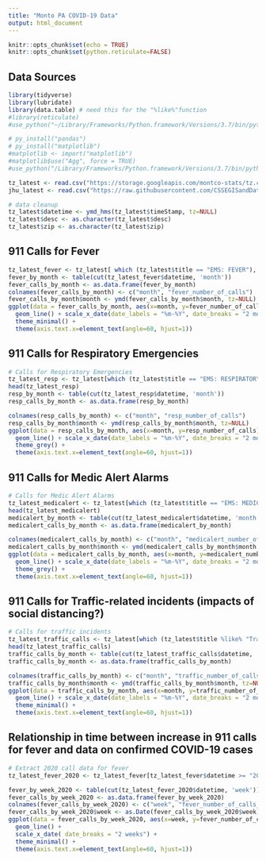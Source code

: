 ```yaml
---
title: "Monto PA COVID-19 Data"
output: html_document
---
```


```r
knitr::opts_chunk$set(echo = TRUE)
knitr::opts_chunk$set(python.reticulate=FALSE)
```

## Data Sources


```r
library(tidyverse)
library(lubridate)
library(data.table) # need this for the "%like%"function
#library(reticulate)
#use_python("~/Library/Frameworks/Python.framework/Versions/3.7/bin/python3")

# py_install("pandas")
# py_install("matplotlib")
#matplotlib <- import("matplotlib")
#matplotlib$use("Agg", force = TRUE)
#use_python("/Library/Frameworks/Python.framework/Versions/3.7/bin/python3")
```

```r
tz_latest <- read.csv("https://storage.googleapis.com/montco-stats/tz.csv")
jhu_latest <- read.csv("https://raw.githubusercontent.com/CSSEGISandData/COVID-19/master/csse_covid_19_data/csse_covid_19_time_series/time_series_covid19_confirmed_US.csv")
```

```r
# data cleanup
tz_latest$datetime <- ymd_hms(tz_latest$timeStamp, tz=NULL)
tz_latest$desc <- as.character(tz_latest$desc)
tz_latest$zip <- as.character(tz_latest$zip)

```

## 911 Calls for Fever

```r
tz_latest_fever <- tz_latest[ which (tz_latest$title == "EMS: FEVER"), ]
fever_by_month <- table(cut(tz_latest_fever$datetime, 'month'))
fever_calls_by_month <- as.data.frame(fever_by_month)
colnames(fever_calls_by_month) <- c("month", "fever_number_of_calls")
fever_calls_by_month$month <- ymd(fever_calls_by_month$month, tz=NULL)
ggplot(data = fever_calls_by_month, aes(x=month, y=fever_number_of_calls)) +
  geom_line() + scale_x_date(date_labels = "%m-%Y", date_breaks = "2 months") +
  theme_minimal() +
  theme(axis.text.x=element_text(angle=60, hjust=1))
```

## 911 Calls for Respiratory Emergencies

```r
# Calls for Respiratory Emergencies
tz_latest_resp <- tz_latest[which (tz_latest$title == "EMS: RESPIRATORY EMERGENCY"),]
head(tz_latest_resp)
resp_by_month <- table(cut(tz_latest_resp$datetime, 'month'))
resp_calls_by_month <- as.data.frame(resp_by_month)

colnames(resp_calls_by_month) <- c("month", "resp_number_of_calls")
resp_calls_by_month$month <- ymd(resp_calls_by_month$month, tz=NULL)
ggplot(data = resp_calls_by_month, aes(x=month, y=resp_number_of_calls)) +
  geom_line() + scale_x_date(date_labels = "%m-%Y", date_breaks = "2 months") +
  theme_grey() +
  theme(axis.text.x=element_text(angle=60, hjust=1))
```

## 911 Calls for Medic Alert Alarms

```r
# Calls for Medic Alert Alarms
tz_latest_medicalert <- tz_latest[which (tz_latest$title == "EMS: MEDICAL ALERT ALARM"),]
head(tz_latest_medicalert)
medicalert_by_month <- table(cut(tz_latest_medicalert$datetime, 'month'))
medicalert_calls_by_month <- as.data.frame(medicalert_by_month)

colnames(medicalert_calls_by_month) <- c("month", "medicalert_number_of_calls")
medicalert_calls_by_month$month <- ymd(medicalert_calls_by_month$month, tz=NULL)
ggplot(data = medicalert_calls_by_month, aes(x=month, y=medicalert_number_of_calls)) +
  geom_line() + scale_x_date(date_labels = "%m-%Y", date_breaks = "2 months") +
  theme_grey() +
  theme(axis.text.x=element_text(angle=60, hjust=1))
```

## 911 Calls for Traffic-related incidents (impacts of social distancing?)

```r
# Calls for traffic incidents
tz_latest_traffic_calls <- tz_latest[which (tz_latest$title %like% "Traffic:"),]
head(tz_latest_traffic_calls)
traffic_calls_by_month <- table(cut(tz_latest_traffic_calls$datetime, 'month'))
traffic_calls_by_month <- as.data.frame(traffic_calls_by_month)

colnames(traffic_calls_by_month) <- c("month", "traffic_number_of_calls")
traffic_calls_by_month$month <- ymd(traffic_calls_by_month$month, tz=NULL)
ggplot(data = traffic_calls_by_month, aes(x=month, y=traffic_number_of_calls)) +
  geom_line() + scale_x_date(date_labels = "%m-%Y", date_breaks = "2 months") +
  theme_minimal() +
  theme(axis.text.x=element_text(angle=60, hjust=1))
```


## Relationship in time between increase in 911 calls for fever and data on confirmed COVID-19 cases

```r

# Extract 2020 call data for fever
tz_latest_fever_2020 <- tz_latest_fever[tz_latest_fever$datetime >= "2020-01-01",]

fever_by_week_2020 <- table(cut(tz_latest_fever_2020$datetime, 'week'))
fever_calls_by_week_2020 <- as.data.frame(fever_by_week_2020)
colnames(fever_calls_by_week_2020) <- c("week", "fever_number_of_calls_2020")
fever_calls_by_week_2020$week <- as.Date(fever_calls_by_week_2020$week)
ggplot(data = fever_calls_by_week_2020, aes(x=week, y=fever_number_of_calls_2020)) +
  geom_line() +
  scale_x_date( date_breaks = "2 weeks") +
  theme_minimal() +
  theme(axis.text.x=element_text(angle=60, hjust=1))
```
